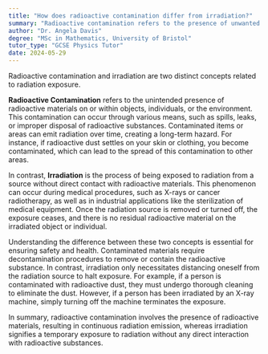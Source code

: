 ```yaml
---
title: "How does radioactive contamination differ from irradiation?"
summary: "Radioactive contamination refers to the presence of unwanted radioactive materials, whereas irradiation involves exposure to radiation without direct contact with these substances."
author: "Dr. Angela Davis"
degree: "MSc in Mathematics, University of Bristol"
tutor_type: "GCSE Physics Tutor"
date: 2024-05-29
---
```


Radioactive contamination and irradiation are two distinct concepts related to radiation exposure. 

**Radioactive Contamination** refers to the unintended presence of radioactive materials on or within objects, individuals, or the environment. This contamination can occur through various means, such as spills, leaks, or improper disposal of radioactive substances. Contaminated items or areas can emit radiation over time, creating a long-term hazard. For instance, if radioactive dust settles on your skin or clothing, you become contaminated, which can lead to the spread of this contamination to other areas.

In contrast, **Irradiation** is the process of being exposed to radiation from a source without direct contact with radioactive materials. This phenomenon can occur during medical procedures, such as X-rays or cancer radiotherapy, as well as in industrial applications like the sterilization of medical equipment. Once the radiation source is removed or turned off, the exposure ceases, and there is no residual radioactive material on the irradiated object or individual.

Understanding the difference between these two concepts is essential for ensuring safety and health. Contaminated materials require decontamination procedures to remove or contain the radioactive substance. In contrast, irradiation only necessitates distancing oneself from the radiation source to halt exposure. For example, if a person is contaminated with radioactive dust, they must undergo thorough cleaning to eliminate the dust. However, if a person has been irradiated by an X-ray machine, simply turning off the machine terminates the exposure.

In summary, radioactive contamination involves the presence of radioactive materials, resulting in continuous radiation emission, whereas irradiation signifies a temporary exposure to radiation without any direct interaction with radioactive substances.
    